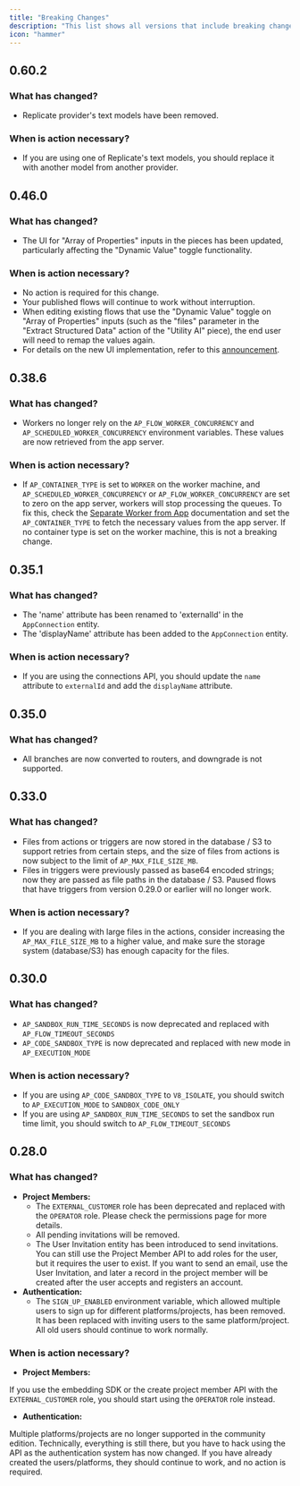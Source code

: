 ```yaml
---
title: "Breaking Changes"
description: "This list shows all versions that include breaking changes and how to upgrade."
icon: "hammer"
---
```


## 0.60.2

### What has changed?

- Replicate provider's text models have been removed.

### When is action necessary?

- If you are using one of Replicate's text models, you should replace it with another model from another provider.

## 0.46.0

### What has changed?

- The UI for "Array of Properties" inputs in the pieces has been updated, particularly affecting the "Dynamic Value" toggle functionality.

### When is action necessary?

- No action is required for this change.
- Your published flows will continue to work without interruption.
- When editing existing flows that use the "Dynamic Value" toggle on "Array of Properties" inputs (such as the "files" parameter in the "Extract Structured Data" action of the "Utility AI" piece), the end user will need to remap the values again.
- For details on the new UI implementation, refer to this [announcement](https://community.activepieces.com/t/inline-items/8964).

## 0.38.6

### What has changed?

- Workers no longer rely on the `AP_FLOW_WORKER_CONCURRENCY` and `AP_SCHEDULED_WORKER_CONCURRENCY` environment variables. These values are now retrieved from the app server.

### When is action necessary?

- If `AP_CONTAINER_TYPE` is set to `WORKER` on the worker machine, and `AP_SCHEDULED_WORKER_CONCURRENCY` or `AP_FLOW_WORKER_CONCURRENCY` are set to zero on the app server, workers will stop processing the queues. To fix this, check the [Separate Worker from App](https://www.activepieces.com/docs/install/configuration/separate-workers) documentation and set the `AP_CONTAINER_TYPE` to fetch the necessary values from the app server. If no container type is set on the worker machine, this is not a breaking change.

## 0.35.1

### What has changed?

- The 'name' attribute has been renamed to 'externalId' in the `AppConnection` entity.
- The 'displayName' attribute has been added to the `AppConnection` entity.

### When is action necessary?
- If you are using the connections API, you should update the `name` attribute to `externalId` and add the `displayName` attribute.

## 0.35.0

### What has changed?

- All branches are now converted to routers, and downgrade is not supported.

## 0.33.0

### What has changed?

- Files from actions or triggers are now stored in the database / S3 to support retries from certain steps, and the size of files from actions is now subject to the limit of `AP_MAX_FILE_SIZE_MB`.
- Files in triggers were previously passed as base64 encoded strings; now they are passed as file paths in the database / S3. Paused flows that have triggers from version 0.29.0 or earlier will no longer work.

### When is action necessary?
- If you are dealing with large files in the actions, consider increasing the `AP_MAX_FILE_SIZE_MB` to a higher value, and make sure the storage system (database/S3) has enough capacity for the files.


## 0.30.0

### What has changed?

- `AP_SANDBOX_RUN_TIME_SECONDS` is now deprecated and replaced with `AP_FLOW_TIMEOUT_SECONDS`
- `AP_CODE_SANDBOX_TYPE` is now deprecated and replaced with new mode in `AP_EXECUTION_MODE`

### When is action necessary?

- If you are using `AP_CODE_SANDBOX_TYPE` to `V8_ISOLATE`, you should switch to `AP_EXECUTION_MODE` to `SANDBOX_CODE_ONLY`
- If you are using `AP_SANDBOX_RUN_TIME_SECONDS` to set the sandbox run time limit, you should switch to `AP_FLOW_TIMEOUT_SECONDS`

## 0.28.0

### What has changed?

- **Project Members:**
    - The `EXTERNAL_CUSTOMER` role has been deprecated and replaced with the `OPERATOR` role. Please check the permissions page for more details.
    - All pending invitations will be removed.
    - The User Invitation entity has been introduced to send invitations. You can still use the Project Member API to add roles for the user, but it requires the user to exist. If you want to send an email, use the User Invitation, and later a record in the project member will be created after the user accepts and registers an account.
- **Authentication:**
    - The `SIGN_UP_ENABLED` environment variable, which allowed multiple users to sign up for different platforms/projects, has been removed. It has been replaced with inviting users to the same platform/project. All old users should continue to work normally.

### When is action necessary?

- **Project Members:**

If you use the embedding SDK or the create project member API with the `EXTERNAL_CUSTOMER` role, you should start using the `OPERATOR` role instead.

- **Authentication:**

Multiple platforms/projects are no longer supported in the community edition. Technically, everything is still there, but you have to hack using the API as the authentication system has now changed. If you have already created the users/platforms, they should continue to work, and no action is required.

